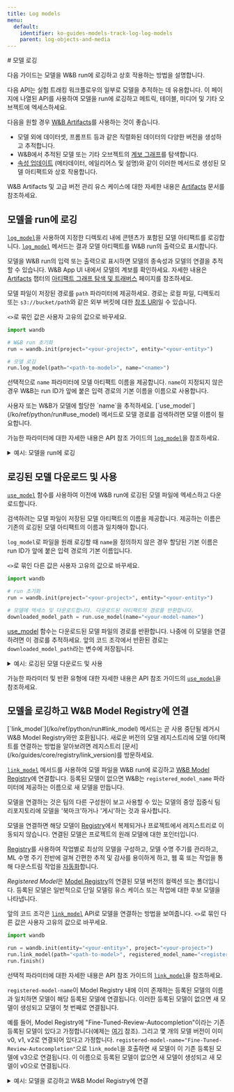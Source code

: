 ```yaml
---
title: Log models
menu:
  default:
    identifier: ko-guides-models-track-log-log-models
    parent: log-objects-and-media
---
```


<Card title="Try in Colab" href="https://colab.research.google.com/github/wandb/examples/blob/ken-add-new-model-reg-api/colabs/wandb-model-registry/New_Model_Logging_in_W&B.ipynb" icon="python"/>
# 모델 로깅

다음 가이드는 모델을 W&B run에 로깅하고 상호 작용하는 방법을 설명합니다.

<Note>
다음 API는 실험 트래킹 워크플로우의 일부로 모델을 추적하는 데 유용합니다. 이 페이지에 나열된 API를 사용하여 모델을 run에 로깅하고 메트릭, 테이블, 미디어 및 기타 오브젝트에 엑세스하세요.

다음을 원할 경우 [W&B Artifacts](/ko/guides/artifacts/)를 사용하는 것이 좋습니다.
- 모델 외에 데이터셋, 프롬프트 등과 같은 직렬화된 데이터의 다양한 버전을 생성하고 추적합니다.
- W&B에서 추적된 모델 또는 기타 오브젝트의 [계보 그래프](/ko/guides/artifacts/explore-and-traverse-an-artifact-graph/)를 탐색합니다.
- [속성 업데이트](/ko/guides/artifacts/update-an-artifact/) (메타데이터, 에일리어스 및 설명)와 같이 이러한 메서드로 생성된 모델 아티팩트와 상호 작용합니다.

W&B Artifacts 및 고급 버전 관리 유스 케이스에 대한 자세한 내용은 [Artifacts](/ko/guides/artifacts/) 문서를 참조하세요.
</Note>

## 모델을 run에 로깅
[`log_model`](/ko/ref/python/run#log_model)을 사용하여 지정한 디렉토리 내에 콘텐츠가 포함된 모델 아티팩트를 로깅합니다. [`log_model`](/ko/ref/python/run#log_model) 메서드는 결과 모델 아티팩트를 W&B run의 출력으로 표시합니다.

모델을 W&B run의 입력 또는 출력으로 표시하면 모델의 종속성과 모델의 연결을 추적할 수 있습니다. W&B App UI 내에서 모델의 계보를 확인하세요. 자세한 내용은 [Artifacts](/ko/guides/artifacts/) 챕터의 [아티팩트 그래프 탐색 및 트래버스](/ko/guides/artifacts/explore-and-traverse-an-artifact-graph/) 페이지를 참조하세요.

모델 파일이 저장된 경로를 `path` 파라미터에 제공하세요. 경로는 로컬 파일, 디렉토리 또는 `s3://bucket/path`와 같은 외부 버킷에 대한 [참조 URI](/ko/guides/artifacts/track-external-files/#amazon-s3--gcs--azure-blob-storage-references)일 수 있습니다.

`<>`로 묶인 값은 사용자 고유의 값으로 바꾸세요.

```python
import wandb

# W&B run 초기화
run = wandb.init(project="<your-project>", entity="<your-entity>")

# 모델 로깅
run.log_model(path="<path-to-model>", name="<name>")
```

선택적으로 `name` 파라미터에 모델 아티팩트 이름을 제공합니다. `name`이 지정되지 않은 경우 W&B는 run ID가 앞에 붙은 입력 경로의 기본 이름을 이름으로 사용합니다.

<Note>
사용자 또는 W&B가 모델에 할당한 `name`을 추적하세요. [`use_model`](/ko/ref/python/run#use_model) 메서드로 모델 경로를 검색하려면 모델 이름이 필요합니다.
</Note>

가능한 파라미터에 대한 자세한 내용은 API 참조 가이드의 [`log_model`](/ko/ref/python/run#log_model)을 참조하세요.

<details>

<summary>예시: 모델을 run에 로깅</summary>

```python
import os
import wandb
from tensorflow import keras
from tensorflow.keras import layers

config = {"optimizer": "adam", "loss": "categorical_crossentropy"}

# W&B run 초기화
run = wandb.init(entity="charlie", project="mnist-experiments", config=config)

# 하이퍼파라미터
loss = run.config["loss"]
optimizer = run.config["optimizer"]
metrics = ["accuracy"]
num_classes = 10
input_shape = (28, 28, 1)

# 트레이닝 알고리즘
model = keras.Sequential(
    [
        layers.Input(shape=input_shape),
        layers.Conv2D(32, kernel_size=(3, 3), activation="relu"),
        layers.MaxPooling2D(pool_size=(2, 2)),
        layers.Conv2D(64, kernel_size=(3, 3), activation="relu"),
        layers.MaxPooling2D(pool_size=(2, 2)),
        layers.Flatten(),
        layers.Dropout(0.5),
        layers.Dense(num_classes, activation="softmax"),
    ]
)

# 트레이닝을 위한 모델 구성
model.compile(loss=loss, optimizer=optimizer, metrics=metrics)

# 모델 저장
model_filename = "model.h5"
local_filepath = "./"
full_path = os.path.join(local_filepath, model_filename)
model.save(filepath=full_path)

# 모델을 W&B run에 로깅
run.log_model(path=full_path, name="MNIST")
run.finish()
```

사용자가 `log_model`을 호출하면 `MNIST`라는 모델 아티팩트가 생성되고 파일 `model.h5`가 모델 아티팩트에 추가되었습니다. 터미널 또는 노트북에 모델이 로깅된 run에 대한 정보를 찾을 수 있는 위치가 출력됩니다.

```python
View run different-surf-5 at: https://wandb.ai/charlie/mnist-experiments/runs/wlby6fuw
Synced 5 W&B file(s), 0 media file(s), 1 artifact file(s) and 0 other file(s)
Find logs at: ./wandb/run-20231206_103511-wlby6fuw/logs
```

</details>


## 로깅된 모델 다운로드 및 사용
[`use_model`](/ko/ref/python/run#use_model) 함수를 사용하여 이전에 W&B run에 로깅된 모델 파일에 엑세스하고 다운로드합니다.

검색하려는 모델 파일이 저장된 모델 아티팩트의 이름을 제공합니다. 제공하는 이름은 기존의 로깅된 모델 아티팩트의 이름과 일치해야 합니다.

`log_model`로 파일을 원래 로깅할 때 `name`을 정의하지 않은 경우 할당된 기본 이름은 run ID가 앞에 붙은 입력 경로의 기본 이름입니다.

`<>`로 묶인 다른 값은 사용자 고유의 값으로 바꾸세요.
 
```python
import wandb

# run 초기화
run = wandb.init(project="<your-project>", entity="<your-entity>")

# 모델에 엑세스 및 다운로드합니다. 다운로드된 아티팩트의 경로를 반환합니다.
downloaded_model_path = run.use_model(name="<your-model-name>")
```

[use_model](/ko/ref/python/run#use_model) 함수는 다운로드된 모델 파일의 경로를 반환합니다. 나중에 이 모델을 연결하려면 이 경로를 추적하세요. 앞의 코드 조각에서 반환된 경로는 `downloaded_model_path`라는 변수에 저장됩니다.

<details>

<summary>예시: 로깅된 모델 다운로드 및 사용</summary>

예를 들어, 앞의 코드 조각에서 사용자는 `use_model` API를 호출했습니다. 그들은 가져오려는 모델 아티팩트의 이름을 지정하고 버전/에일리어스도 제공했습니다. 그런 다음 API에서 반환된 경로를 `downloaded_model_path` 변수에 저장했습니다.

```python
import wandb

entity = "luka"
project = "NLP_Experiments"
alias = "latest"  # 모델 버전에 대한 시맨틱 닉네임 또는 식별자
model_artifact_name = "fine-tuned-model"

# run 초기화
run = wandb.init(project=project, entity=entity)
# 모델에 엑세스 및 다운로드합니다. 다운로드된 아티팩트의 경로를 반환합니다.
downloaded_model_path = run.use_model(name = f"{model_artifact_name}:{alias}") 
```
</details>

가능한 파라미터 및 반환 유형에 대한 자세한 내용은 API 참조 가이드의 [`use_model`](/ko/ref/python/run#use_model)을 참조하세요.

## 모델을 로깅하고 W&B Model Registry에 연결

<Note>
[`link_model`](/ko/ref/python/run#link_model) 메서드는 곧 사용 중단될 레거시 W&B Model Registry와만 호환됩니다. 새로운 버전의 모델 레지스트리에 모델 아티팩트를 연결하는 방법을 알아보려면 레지스트리 [문서](/ko/guides/core/registry/link_version)를 방문하세요.
</Note>

[`link_model`](/ko/ref/python/run#link_model) 메서드를 사용하여 모델 파일을 W&B run에 로깅하고 [W&B Model Registry](/ko/guides/core/registry/model_registry/)에 연결합니다. 등록된 모델이 없으면 W&B는 `registered_model_name` 파라미터에 제공하는 이름으로 새 모델을 만듭니다.

모델을 연결하는 것은 팀의 다른 구성원이 보고 사용할 수 있는 모델의 중앙 집중식 팀 리포지토리에 모델을 '북마크'하거나 '게시'하는 것과 유사합니다.

모델을 연결하면 해당 모델이 [Registry](/ko/guides/core/registry/model_registry/)에서 복제되거나 프로젝트에서 레지스트리로 이동되지 않습니다. 연결된 모델은 프로젝트의 원래 모델에 대한 포인터입니다.

[Registry](/ko/guides/core/registry/)를 사용하여 작업별로 최상의 모델을 구성하고, 모델 수명 주기를 관리하고, ML 수명 주기 전반에 걸쳐 간편한 추적 및 감사를 용이하게 하고, 웹 훅 또는 작업을 통해 다운스트림 작업을 [자동화](/ko/guides/core/automations/)합니다.

*Registered Model*은 [Model Registry](/ko/guides/core/registry/model_registry/)의 연결된 모델 버전의 컬렉션 또는 폴더입니다. 등록된 모델은 일반적으로 단일 모델링 유스 케이스 또는 작업에 대한 후보 모델을 나타냅니다.

앞의 코드 조각은 [`link_model`](/ko/ref/python/run#link_model) API로 모델을 연결하는 방법을 보여줍니다. `<>`로 묶인 다른 값은 사용자 고유의 값으로 바꾸세요.

```python
import wandb

run = wandb.init(entity="<your-entity>", project="<your-project>")
run.link_model(path="<path-to-model>", registered_model_name="<registered-model-name>")
run.finish()
```

선택적 파라미터에 대한 자세한 내용은 API 참조 가이드의 [`link_model`](/ko/ref/python/run#link_model)을 참조하세요.

`registered-model-name`이 Model Registry 내에 이미 존재하는 등록된 모델의 이름과 일치하면 모델이 해당 등록된 모델에 연결됩니다. 이러한 등록된 모델이 없으면 새 모델이 생성되고 모델이 첫 번째로 연결됩니다.

예를 들어, Model Registry에 "Fine-Tuned-Review-Autocompletion"이라는 기존 등록된 모델이 있다고 가정합니다(예제는 [여기](https://wandb.ai/reviewco/registry/model?selectionPath=reviewco%2Fmodel-registry%2FFinetuned-Review-Autocompletion&view=all-models) 참조). 그리고 몇 개의 모델 버전이 이미 v0, v1, v2로 연결되어 있다고 가정합니다. `registered-model-name="Fine-Tuned-Review-Autocompletion"`으로 `link_model`을 호출하면 새 모델이 이 기존 등록된 모델에 v3으로 연결됩니다. 이 이름으로 등록된 모델이 없으면 새 모델이 생성되고 새 모델이 v0으로 연결됩니다.


<details>

<summary>예시: 모델을 로깅하고 W&B Model Registry에 연결</summary>

예를 들어, 앞의 코드 조각은 모델 파일을 로깅하고 모델을 등록된 모델 이름 `"Fine-Tuned-Review-Autocompletion"`에 연결합니다.

이를 위해 사용자는 `link_model` API를 호출합니다. API를 호출할 때 모델 콘텐츠를 가리키는 로컬 파일 경로(`path`)를 제공하고 연결할 등록된 모델의 이름(`registered_model_name`)을 제공합니다.

```python
import wandb

path = "/local/dir/model.pt"
registered_model_name = "Fine-Tuned-Review-Autocompletion"

run = wandb.init(project="llm-evaluation", entity="noa")
run.link_model(path=path, registered_model_name=registered_model_name)
run.finish()
```

<Note>
알림: 등록된 모델은 북마크된 모델 버전의 모음입니다.
</Note>

</details>
